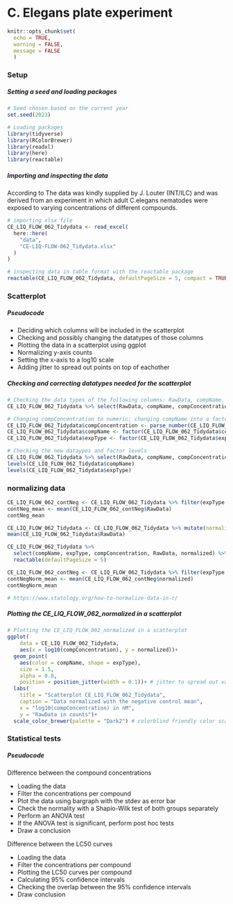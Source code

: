 # C. Elegans plate experiment

```r
knitr::opts_chunk$set(
  echo = TRUE,
  warning = FALSE,
  message = FALSE
  )
```

### Setup {-}

##### Setting a seed and loading packages {-}

```r
# Seed chosen based on the current year
set.seed(2023)
```

```r
# Loading packages
library(tidyverse)
library(RColorBrewer)
library(readxl)
library(here)
library(reactable)
```

##### Importing and inspecting the data {-}

<p class="justify">According to The data was kindly supplied by J. Louter (INT/ILC) and was derived from an experiment in which adult C.elegans nematodes were exposed to varying concentrations of different compounds.</p>

```r
# importing xlsx file
CE_LIQ_FLOW_062_Tidydata <- read_excel(
  here::here(
    "data",
    "CE-LIQ-FLOW-062_Tidydata.xlsx"
  )
)

# inspecting data in table format with the reactable package
reactable(CE_LIQ_FLOW_062_Tidydata, defaultPageSize = 5, compact = TRUE)
```

### Scatterplot {-}

##### Pseudocode {-}

-   Deciding which columns will be included in the scatterplot
-   Checking and possibly changing the datatypes of those columns
-   Plotting the data in a scatterplot using ggplot
-   Normalizing y-axis counts
-   Setting the x-axis to a log10 scale
-   Adding jitter to spread out points on top of eachother

##### Checking and correcting datatypes needed for the scatterplot {-}

```r
# Checking the data types of the following columns: RawData, compName, expType and compConcentration
CE_LIQ_FLOW_062_Tidydata %>% select(RawData, compName, compConcentration, expType) %>% str()

# Changing compConcentration to numeric; changing compName into a factor; changing expType into a factor
CE_LIQ_FLOW_062_Tidydata$compConcentration <- parse_number(CE_LIQ_FLOW_062_Tidydata$compConcentration)
CE_LIQ_FLOW_062_Tidydata$compName <- factor(CE_LIQ_FLOW_062_Tidydata$compName, levels = unique(CE_LIQ_FLOW_062_Tidydata$compName))
CE_LIQ_FLOW_062_Tidydata$expType <- factor(CE_LIQ_FLOW_062_Tidydata$expType, levels = unique(CE_LIQ_FLOW_062_Tidydata$expType))

# Checking the new dataypes and factor levels
CE_LIQ_FLOW_062_Tidydata %>% select(RawData, compName, compConcentration, expType) %>% str()
levels(CE_LIQ_FLOW_062_Tidydata$compName)
levels(CE_LIQ_FLOW_062_Tidydata$expType)
```

### normalizing data {-}

```r
CE_LIQ_FLOW_062_contNeg <- CE_LIQ_FLOW_062_Tidydata %>% filter(expType == "controlNegative")
contNeg_mean <- mean(CE_LIQ_FLOW_062_contNeg$RawData)
contNeg_mean

CE_LIQ_FLOW_062_Tidydata <- CE_LIQ_FLOW_062_Tidydata %>% mutate(normalized = RawData/mean(contNeg_mean))
mean(CE_LIQ_FLOW_062_Tidydata$RawData)

CE_LIQ_FLOW_062_Tidydata %>% 
  select(compName, expType, compConcentration, RawData, normalized) %>% 
  reactable(defaultPageSize = 5)

CE_LIQ_FLOW_062_contNeg <- CE_LIQ_FLOW_062_Tidydata %>% filter(expType == "controlNegative")
contNegNorm_mean <- mean(CE_LIQ_FLOW_062_contNeg$normalized)
contNegNorm_mean

# https://www.statology.org/how-to-normalize-data-in-r/
```

##### Plotting the CE_LIQ_FLOW_062_normalized in a scatterplot {-}

```r
# Plotting the CE_LIQ_FLOW_062_normalized in a scatterplot
ggplot(
    data = CE_LIQ_FLOW_062_Tidydata, 
    aes(x = log10(compConcentration), y = normalized))+
  geom_point(
    aes(color = compName, shape = expType),
    size = 1.5, 
    alpha = 0.8,
    position = position_jitter(width = 0.1))+ # jitter to spread out values on top of eachother
  labs(
    title = "Scatterplot CE_LIQ_FLOW_062_Tidydata",
    caption = "Data normalized with the negative control mean",
    x = "log10(compConcentration) in nM",
    y = "RawData in counts")+
  scale_color_brewer(palette = "Dark2") # colorblind friendly color scale
```

### Statistical tests {-}

##### Pseudocode {-}

Difference between the compound concentrations

-   Loading the data
-   Filter the concentrations per compound
-   Plot the data using bargraph with the stdev as error bar
-   Check the normality with a Shapio-Wilk test of both groups separately
-   Perform an ANOVA test
-   If the ANOVA test is significant, perform post hoc tests
-   Draw a conclusion

Difference between the LC50 curves

-   Loading the data
-   Filter the concentrations per compound
-   Plotting the LC50 curves per compound
-   Calculating 95% confidence intervals
-   Checking the overlap between the 95% confidence intervals
-   Draw conclusion



